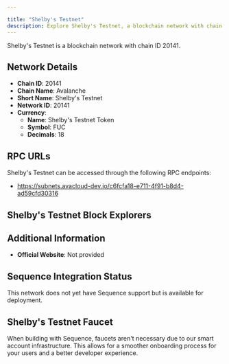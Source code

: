 ```yaml
---

title: "Shelby's Testnet"
description: Explore Shelby's Testnet, a blockchain network with chain ID 20141. Learn about its native currency, Shelby's Testnet Token, and how to interact with the network.
---
```




Shelby's Testnet is a blockchain network with chain ID 20141.

## Network Details

- **Chain ID**: 20141
- **Chain Name**: Avalanche
- **Short Name**: Shelby's Testnet
- **Network ID**: 20141
- **Currency**: 
  - **Name**: Shelby's Testnet Token
  - **Symbol**: FUC
  - **Decimals**: 18

## RPC URLs

Shelby's Testnet can be accessed through the following RPC endpoints:

- https://subnets.avacloud-dev.io/c6fcfa18-e711-4f91-b8d4-ad59cfd30316

## Shelby's Testnet Block Explorers



## Additional Information

- **Official Website**: Not provided

## Sequence Integration Status

This network does not yet have Sequence support but is available for deployment.

## Shelby's Testnet Faucet

When building with Sequence, faucets aren't necessary due to our smart account infrastructure. This allows for a smoother onboarding process for your users and a better developer experience.
